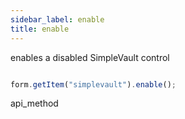 ```yaml
---
sidebar_label: enable
title: enable
---
```



          


<Short>
 enables a disabled SimpleVault control






</Short>


~~~js

form.getItem("simplevault").enable();


~~~
 api_method

<Descr>





</Descr>

